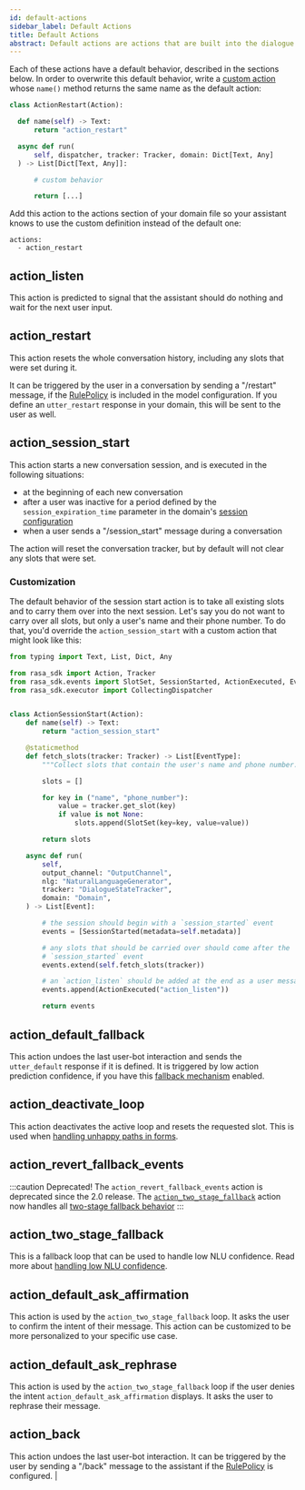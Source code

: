 ```yaml
---
id: default-actions
sidebar_label: Default Actions
title: Default Actions
abstract: Default actions are actions that are built into the dialogue manager by default. Most of these are automatically predicted based on certain conversation situations. You may want to customize these to personalize your assistant.
---
```


Each of these actions have a default behavior, described in the sections below.
In order to overwrite this default behavior, write a [custom action](./custom-actions.mdx)
whose `name()` method returns the same name as the default action:

  ```python
  class ActionRestart(Action):

    def name(self) -> Text:
        return "action_restart"

    async def run(
        self, dispatcher, tracker: Tracker, domain: Dict[Text, Any]
    ) -> List[Dict[Text, Any]]:

        # custom behavior

        return [...]
  ```

Add this action to the actions section of your domain file so your assistant knows
to use the custom definition instead of the default one:

  ```yaml-rasa
  actions:
    - action_restart
  ```

## action_listen
This action is predicted to signal that the assistant should do nothing and wait
for the next user input.

## action_restart
This action resets the whole conversation history, including any slots that were
set during it.

It can be triggered by the user in a conversation by sending a
"/restart" message, if the [RulePolicy](./rules.mdx) is included in the model configuration.
If you define an `utter_restart` response in your domain, this will be sent to the user as well.

## action_session_start

This action starts a new conversation session, and is executed in the following
situations:
  * at the beginning of each new conversation
  * after a user was inactive for a period defined by the `session_expiration_time` parameter in the domain's
[session configuration](./domain.mdx#session-config)
  * when a user sends a "/session_start" message during a conversation

The action will reset the conversation tracker, but by default will not clear any slots that were set.

### Customization

The default behavior of the session start action is to take all existing slots and to
carry them over into the next session. Let's say you do not want to carry over all
slots, but only a user's name and their phone number. To do that, you'd override the
`action_session_start` with a custom action that might look like this:

```python
from typing import Text, List, Dict, Any

from rasa_sdk import Action, Tracker
from rasa_sdk.events import SlotSet, SessionStarted, ActionExecuted, EventType
from rasa_sdk.executor import CollectingDispatcher


class ActionSessionStart(Action):
    def name(self) -> Text:
        return "action_session_start"

    @staticmethod
    def fetch_slots(tracker: Tracker) -> List[EventType]:
        """Collect slots that contain the user's name and phone number."""

        slots = []

        for key in ("name", "phone_number"):
            value = tracker.get_slot(key)
            if value is not None:
                slots.append(SlotSet(key=key, value=value))

        return slots

    async def run(
        self,
        output_channel: "OutputChannel",
        nlg: "NaturalLanguageGenerator",
        tracker: "DialogueStateTracker",
        domain: "Domain",
    ) -> List[Event]:

        # the session should begin with a `session_started` event
        events = [SessionStarted(metadata=self.metadata)]

        # any slots that should be carried over should come after the
        # `session_started` event
        events.extend(self.fetch_slots(tracker))

        # an `action_listen` should be added at the end as a user message follows
        events.append(ActionExecuted("action_listen"))

        return events
```

## action_default_fallback

This action undoes the last user-bot interaction and sends the `utter_default` response if it is defined.
It is triggered by low action prediction confidence, if you have this [fallback mechanism](./fallback-handoff.mdx) enabled.

## action_deactivate_loop

This action deactivates the active loop and resets the requested slot. This is used when
[handling unhappy paths in forms](./forms.mdx#writing-stories--rules-for-unhappy-form-paths).

## action_revert_fallback_events

:::caution Deprecated!
The `action_revert_fallback_events` action is deprecated since the 2.0 release.
The [`action_two_stage_fallback`](./default-actions#action_two_stage_fallback) action
now handles all [two-stage fallback behavior](./fallback-handoff.mdx)
:::

## action_two_stage_fallback

This is a fallback loop that can be used to handle low NLU confidence. Read more about
[handling low NLU confidence](./fallback-handoff#handling-low-nlu-confidence).

## action_default_ask_affirmation

This action is used by the `action_two_stage_fallback` loop. It asks the user to confirm
the intent of their message. This action can be customized to be more personalized
to your specific use case.

## action_default_ask_rephrase

This action is used by the `action_two_stage_fallback` loop if the user denies the
intent `action_default_ask_affirmation` displays. It asks the user to rephrase
their message.

## action_back

This action undoes the last user-bot interaction. It can be triggered by the user
by sending a "/back" message to the assistant if the [RulePolicy](./policies.mdx#rule-policy) is configured.
                                                                                                                                                                                                                                                                        |
